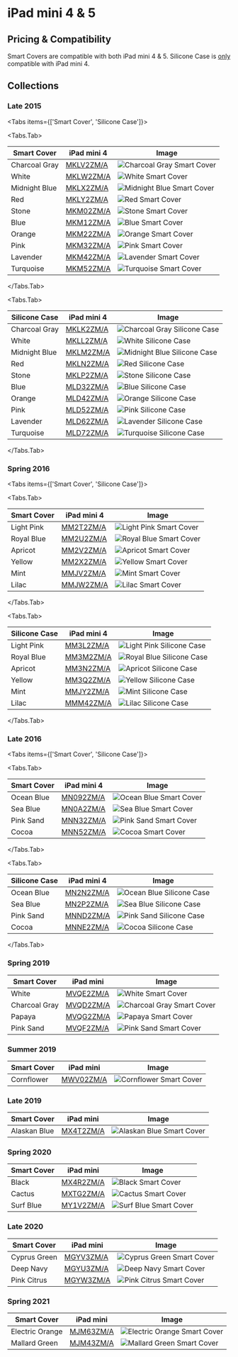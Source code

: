 
# iPad mini 4 & 5

## Pricing & Compatibility

Smart Covers are compatible with both iPad mini 4 & 5. Silicone Case is [only](https://ebookfriendly.com/apple-ipad-mini-5-2019-cases-compatible-earlier-model/) compatible with iPad mini 4.

## Collections

### Late 2015

<Tabs
  items={['Smart Cover', 'Silicone Case']}>

<Tabs.Tab>

| Smart Cover | iPad mini 4 | Image |
| --- | --- | --- |
| Charcoal Gray | [MKLV2<wbr/>ZM/A](/ipad_mini4/MKLV2) | ![Charcoal Gray Smart Cover](/everyphone/MKLV2.png) |
| White | [MKLW2<wbr/>ZM/A](/ipad_mini4/MKLW2) | ![White Smart Cover](/everyphone/MKLW2.png) |
| Midnight Blue | [MKLX2<wbr/>ZM/A](/ipad_mini4/MKLX2) | ![Midnight Blue Smart Cover](/everyphone/MKLX2.png) |
| Red | [MKLY2<wbr/>ZM/A](/ipad_mini4/MKLY2) | ![Red Smart Cover](/everyphone/MKLY2.png) |
| Stone | [MKM02<wbr/>ZM/A](/ipad_mini4/MKM02) | ![Stone Smart Cover](/everyphone/MKM02.png) |
| Blue | [MKM12<wbr/>ZM/A](/ipad_mini4/MKM12) | ![Blue Smart Cover](/everyphone/MKM12.png) |
| Orange | [MKM22<wbr/>ZM/A](/ipad_mini4/MKM22) | ![Orange Smart Cover](/everyphone/MKM22.png) |
| Pink | [MKM32<wbr/>ZM/A](/ipad_mini4/MKM32) | ![Pink Smart Cover](/everyphone/MKM32.png) |
| Lavender | [MKM42<wbr/>ZM/A](/ipad_mini4/MKM42) | ![Lavender Smart Cover](/everyphone/MKM42.png) |
| Turquoise | [MKM52<wbr/>ZM/A](/ipad_mini4/MKM52) | ![Turquoise Smart Cover](/everyphone/MKM52.png) |

</Tabs.Tab>

<Tabs.Tab>

| Silicone Case | iPad mini 4 | Image |
| --- | --- | --- |
| Charcoal Gray | [MKLK2<wbr/>ZM/A](/ipad_mini4/MKLK2) | ![Charcoal Gray Silicone Case](/everyphone/MKLK2.png) |
| White | [MKLL2<wbr/>ZM/A](/ipad_mini4/MKLL2) | ![White Silicone Case](/everyphone/MKLL2.png) |
| Midnight Blue | [MKLM2<wbr/>ZM/A](/ipad_mini4/MKLM2) | ![Midnight Blue Silicone Case](/everyphone/MKLM2.png) |
| Red | [MKLN2<wbr/>ZM/A](/ipad_mini4/MKLN2) | ![Red Silicone Case](/everyphone/MKLN2.png) |
| Stone | [MKLP2<wbr/>ZM/A](/ipad_mini4/MKLP2) | ![Stone Silicone Case](/everyphone/MKLP2.png) |
| Blue | [MLD32<wbr/>ZM/A](/ipad_mini4/MLD32) | ![Blue Silicone Case](/everyphone/MLD32.png) |
| Orange | [MLD42<wbr/>ZM/A](/ipad_mini4/MLD42) | ![Orange Silicone Case](/everyphone/MLD42.png) |
| Pink | [MLD52<wbr/>ZM/A](/ipad_mini4/MLD52) | ![Pink Silicone Case](/everyphone/MLD52.png) |
| Lavender | [MLD62<wbr/>ZM/A](/ipad_mini4/MLD62) | ![Lavender Silicone Case](/everyphone/MLD62.png) |
| Turquoise | [MLD72<wbr/>ZM/A](/ipad_mini4/MLD72) | ![Turquoise Silicone Case](/everyphone/MLD72.png) |

</Tabs.Tab>
</Tabs>

### Spring 2016

<Tabs
  items={['Smart Cover', 'Silicone Case']}>

<Tabs.Tab>

| Smart Cover | iPad mini 4 | Image |
| --- | --- | --- |
| Light Pink | [MM2T2<wbr/>ZM/A](/ipad_mini4/MM2T2) | ![Light Pink Smart Cover](/everyphone/MM2T2.png) |
| Royal Blue | [MM2U2<wbr/>ZM/A](/ipad_mini4/MM2U2) | ![Royal Blue Smart Cover](/everyphone/MM2U2.png) |
| Apricot | [MM2V2<wbr/>ZM/A](/ipad_mini4/MM2V2) | ![Apricot Smart Cover](/everyphone/MM2V2.png) |
| Yellow | [MM2X2<wbr/>ZM/A](/ipad_mini4/MM2X2) | ![Yellow Smart Cover](/everyphone/MM2X2.png) |
| Mint | [MMJV2<wbr/>ZM/A](/ipad_mini4/MMJV2) | ![Mint Smart Cover](/everyphone/MMJV2.png) |
| Lilac | [MMJW2<wbr/>ZM/A](/ipad_mini4/MMJW2) | ![Lilac Smart Cover](/everyphone/MMJW2.png) |

</Tabs.Tab>

<Tabs.Tab>

| Silicone Case | iPad mini 4 | Image |
| --- | --- | --- |
| Light Pink | [MM3L2<wbr/>ZM/A](/ipad_mini4/MM3L2) | ![Light Pink Silicone Case](/everyphone/MM3L2.png) |
| Royal Blue | [MM3M2<wbr/>ZM/A](/ipad_mini4/MM3M2) | ![Royal Blue Silicone Case](/everyphone/MM3M2.png) |
| Apricot | [MM3N2<wbr/>ZM/A](/ipad_mini4/MM3N2) | ![Apricot Silicone Case](/everyphone/MM3N2.png) |
| Yellow | [MM3Q2<wbr/>ZM/A](/ipad_mini4/MM3Q2) | ![Yellow Silicone Case](/everyphone/MM3Q2.png) |
| Mint | [MMJY2<wbr/>ZM/A](/ipad_mini4/MMJY2) | ![Mint Silicone Case](/everyphone/MMJY2.png) |
| Lilac | [MMM42<wbr/>ZM/A](/ipad_mini4/MMM42) | ![Lilac Silicone Case](/everyphone/MMM42.png) |

</Tabs.Tab>
</Tabs>

### Late 2016

<Tabs
  items={['Smart Cover', 'Silicone Case']}>

<Tabs.Tab>

| Smart Cover | iPad mini 4 | Image |
| --- | --- | --- |
| Ocean Blue | [MN092<wbr/>ZM/A](/ipad_mini4/MN092) | ![Ocean Blue Smart Cover](/everyphone/MN092.png) |
| Sea Blue | [MN0A2<wbr/>ZM/A](/ipad_mini4/MN0A2) | ![Sea Blue Smart Cover](/everyphone/MN0A2.png) |
| Pink Sand | [MNN32<wbr/>ZM/A](/ipad_mini4/MNN32) | ![Pink Sand Smart Cover](/everyphone/MNN32.png) |
| Cocoa | [MNN52<wbr/>ZM/A](/ipad_mini4/MNN52) | ![Cocoa Smart Cover](/everyphone/MNN52.png) |

</Tabs.Tab>

<Tabs.Tab>

| Silicone Case | iPad mini 4 | Image |
| --- | --- | --- |
| Ocean Blue | [MN2N2<wbr/>ZM/A](/ipad_mini4/MN2N2) | ![Ocean Blue Silicone Case](/everyphone/MN2N2.png) |
| Sea Blue | [MN2P2<wbr/>ZM/A](/ipad_mini4/MN2P2) | ![Sea Blue Silicone Case](/everyphone/MN2P2.png) |
| Pink Sand | [MNND2<wbr/>ZM/A](/ipad_mini4/MNND2) | ![Pink Sand Silicone Case](/everyphone/MNND2.png) |
| Cocoa | [MNNE2<wbr/>ZM/A](/ipad_mini4/MNNE2) | ![Cocoa Silicone Case](/everyphone/MNNE2.png) |

</Tabs.Tab>
</Tabs>

### Spring 2019

| Smart Cover | iPad mini | Image |
| --- | --- | --- |
| White | [MVQE2<wbr/>ZM/A](/ipad_mini4/MVQE2) | ![White Smart Cover](/everyphone/MVQE2.png) |
| Charcoal Gray | [MVQD2<wbr/>ZM/A](/ipad_mini4/MVQD2) | ![Charcoal Gray Smart Cover](/everyphone/MVQD2.png) |
| Papaya | [MVQG2<wbr/>ZM/A](/ipad_mini4/MVQG2) | ![Papaya Smart Cover](/everyphone/MVQG2.png) |
| Pink Sand | [MVQF2<wbr/>ZM/A](/ipad_mini4/MVQF2) | ![Pink Sand Smart Cover](/everyphone/MVQF2.png) |

### Summer 2019

| Smart Cover | iPad mini | Image |
| --- | --- | --- |
| Cornflower | [MWV02<wbr/>ZM/A](/ipad_mini4/MWV02) | ![Cornflower Smart Cover](/everyphone/MWV02.png) |

### Late 2019

| Smart Cover | iPad mini | Image |
| --- | --- | --- |
| Alaskan Blue | [MX4T2<wbr/>ZM/A](/ipad_mini4/MX4T2) | ![Alaskan Blue Smart Cover](/everyphone/MX4T2.png) |

### Spring 2020

| Smart Cover | iPad mini | Image |
| --- | --- | --- |
| Black | [MX4R2<wbr/>ZM/A](/ipad_mini4/MX4R2) | ![Black Smart Cover](/everyphone/MX4R2.png) |
| Cactus | [MXTG2<wbr/>ZM/A](/ipad_mini4/MXTG2) | ![Cactus Smart Cover](/everyphone/MXTG2.png) |
| Surf Blue | [MY1V2<wbr/>ZM/A](/ipad_mini4/MY1V2) | ![Surf Blue Smart Cover](/everyphone/MY1V2.png) |

### Late 2020

| Smart Cover | iPad mini | Image |
| --- | --- | --- |
| Cyprus Green | [MGYV3<wbr/>ZM/A](/ipad_mini4/MGYV3) | ![Cyprus Green Smart Cover](/everyphone/MGYV3.png) |
| Deep Navy | [MGYU3<wbr/>ZM/A](/ipad_mini4/MGYU3) | ![Deep Navy Smart Cover](/everyphone/MGYU3.png) |
| Pink Citrus | [MGYW3<wbr/>ZM/A](/ipad_mini4/MGYW3) | ![Pink Citrus Smart Cover](/everyphone/MGYW3.png) |

### Spring 2021

| Smart Cover | iPad mini | Image |
| --- | --- | --- |
| Electric Orange | [MJM63<wbr/>ZM/A](/ipad_mini4/MJM63) | ![Electric Orange Smart Cover](/everyphone/MJM63.png) |
| Mallard Green | [MJM43<wbr/>ZM/A](/ipad_mini4/MJM43) | ![Mallard Green Smart Cover](/everyphone/MJM43.png) |
